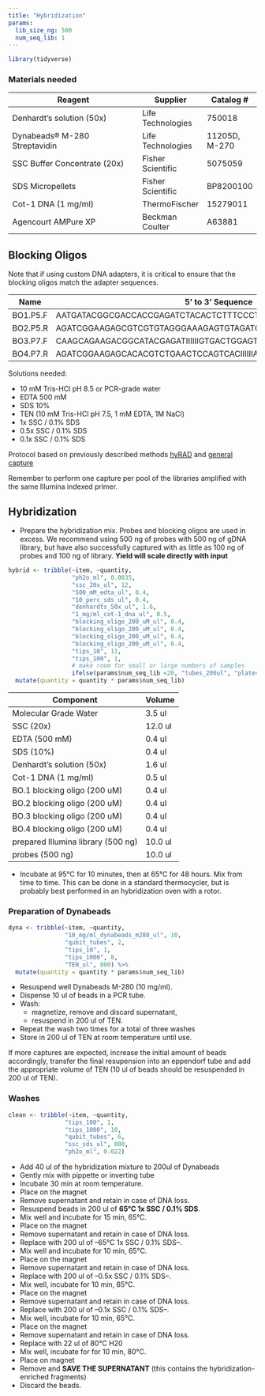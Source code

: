 ```yaml
---
title: "Hybridization"
params:
  lib_size_ng: 500
  num_seq_lib: 1
---
```

```r
library(tidyverse)
```

### Materials needed
| Reagent                                | Supplier         | Catalog #      |            
|----------------------------------------|------------------|-----------|
|Denhardt’s solution  (50x)              |Life Technologies | 750018        |           
|Dynabeads® M-280 Streptavidin           |Life Technologies | 11205D, M-270 |           
|SSC Buffer Concentrate (20x)            |Fisher Scientific | 5075059      |              
|SDS Micropellets           |Fisher Scientific | BP8200100      |             
|Cot-1 DNA (1 mg/ml)                     |ThermoFischer     | 15279011|                   
|Agencourt AMPure XP                     |Beckman Coulter   | A63881|

## Blocking Oligos

Note that if using custom DNA adapters, it is critical to ensure that the blocking oligos match the adapter sequences.

|Name       |5' to 3' Sequence                                                |
|-----------|------------------------------------------------------------------|
| BO1.P5.F  | AATGATACGGCGACCACCGAGATCTACACTCTTTCCCTACACGACGCTCTTCCGATCT       |
| BO2.P5.R  | AGATCGGAAGAGCGTCGTGTAGGGAAAGAGTGTAGATCTCGGTGGTCGCCGTATCATT       |
| BO3.P7.F  | CAAGCAGAAGACGGCATACGAGATIIIIIIGTGACTGGAGTTCAGACGTGTGCTCTTCCGATCT |
| BO4.P7.R  | AGATCGGAAGAGCACACGTCTGAACTCCAGTCACIIIIIIATCTCGTATGCCGTCTTCTGCTTG |


Solutions needed:

- 10 mM Tris-HCl pH 8.5 or PCR-grade water
- EDTA 500 mM
- SDS 10%
- TEN (10 mM Tris-HCl pH 7.5, 1 mM EDTA, 1M NaCl)
- 1x SSC / 0.1% SDS
- 0.5x SSC / 0.1% SDS
- 0.1x SSC / 0.1% SDS

Protocol based on previously described methods [hyRAD](https://github.com/chiasto/hyRAD/blob/master/wetlab.md#4-hybridization-capture-and-library-re-amplification) and [general capture](http://openwetware.org/wiki/Hyb_Seq_Prep)

Remember to perform one capture per pool of the libraries amplified with the same Illumina indexed primer.

## Hybridization  

- Prepare the hybridization mix. Probes and blocking oligos are used in excess. We recommend using 500 ng of probes with 500 ng of gDNA library, but have also successfully captured with as little as 100 ng of probes and 100 ng of library.  **Yield will scale directly with input**


```r
hybrid <- tribble(~item, ~quantity,
                  "ph2o_ml", 0.0035,
                  "ssc_20x_ul", 12,
                  "500_mM_edta_ul", 0.4, 
                  "10_perc_sds_ul", 0.4, 
                  "denhardts_50x_ul", 1.6, 
                  "1_mg/ml_cot-1_dna_ul", 0.5, 
                  "blocking_oligo_200_uM_ul", 0.4,
                  "blocking_oligo_200_uM_ul", 0.4,
                  "blocking_oligo_200_uM_ul", 0.4, 
                  "blocking_oligo_200_uM_ul", 0.4,
                  "tips_10", 11,
                  "tips_100", 1,
                  # make room for small or large numbers of samples
                  ifelse(params$num_seq_lib <20, "tubes_200ul", "plates"), ifelse(params$num_seq_lib < 20, params$num_seq_lib * 2, ceiling(params$num_seq_lib/96) * 2)) %>% 
  mutate(quantity = quantity * params$num_seq_lib)
```

| Component                                | Volume  |
| -------------------------------------- | ----------- |
| Molecular Grade Water                  | 3.5 ul        |
| SSC (20x)                              | 12.0  ul      |
| EDTA (500 mM)                          | 0.4 ul        |
| SDS (10%)                              | 0.4 ul        |
| Denhardt’s solution (50x)              | 1.6 ul        |
| Cot-1 DNA (1 mg/ml)                    | 0.5 ul        |
| BO.1 blocking oligo (200 uM)           | 0.4 ul        |
| BO.2 blocking oligo (200 uM)           | 0.4 ul        |
| BO.3 blocking oligo (200 uM)           | 0.4 ul        |
| BO.4 blocking oligo (200 uM)           | 0.4 ul        |
| prepared Illumina library (500 ng)| 10.0 ul        |
| probes (500 ng)               | 10.0 ul         |

- Incubate at 95°C for 10 minutes, then at 65°C for 48 hours. Mix from time to time. This can be done in a standard thermocycler, but is probably best performed in an hybridization oven with a rotor. 

### Preparation of Dynabeads
```r
dyna <- tribble(~item, ~quantity,
                "10_mg/ml_dynabeads_m280_ul", 10,
                "qubit_tubes", 2, 
                "tips_10", 1,
                "tips_1000", 8, 
                "TEN_ul", 800) %>% 
  mutate(quantity = quantity * params$num_seq_lib)
```

- Resuspend well Dynabeads M-280 (10 mg/ml).
- Dispense 10 ul of beads in a PCR tube.
- Wash:
	- magnetize, remove and discard supernatant,
	- resuspend in 200 ul of TEN.
- Repeat the wash two times for a total of three washes
- Store in 200 ul of TEN at room temperature until use.

If more captures are expected, increase the initial amount of beads accordingly, transfer the final resupension into an eppendorf tube and add the appropriate volume of TEN (10 ul of beads should be resuspended in 200 ul of TEN).

### Washes
```r
clean <- tribble(~item, ~quantity,
                "tips_100", 1,
                "tips_1000", 10,
                "qubit_tubes", 6, 
                "ssc_sds_ul", 800, 
                "ph2o_ml", 0.022)
```

- Add 40 ul of the hybridization mixture to 200ul of Dynabeads
- Gently mix with pippette or inverting tube
- Incubate 30 min at room temperature.	
- Place on the magnet
- Remove supernatant and retain in case of DNA loss.
- Resuspend beads in 200 ul of **65°C 1x SSC / 0.1% SDS**. 
- Mix well and incubate for 15 min, 65°C.	
- Place on the magnet
- Remove supernatant and retain in case of DNA loss.
- Replace with 200 ul of --65°C 1x SSC / 0.1% SDS--. 
- Mix well and incubate for 10 min, 65°C.	
- Place on the magnet
- Remove supernatant and retain in case of DNA loss.
- Replace with 200 ul of --0.5x SSC / 0.1% SDS--.
- Mix well, incubate for 10 min, 65°C.	
- Place on the magnet
- Remove supernatant and retain in case of DNA loss.
- Replace with 200 ul of --0.1x SSC / 0.1% SDS--.
- Mix well, incubate for 10 min, 65°C.	
- Place on the magnet
- Remove supernatant and retain in case of DNA loss.
- Replace with 22 ul of 80°C H20 
- Mix well, incubate for for 10 min, 80°C.
- Place on magnet
- Remove and **SAVE THE SUPERNATANT** (this contains the hybridization-enriched fragments)
- Discard the beads.	
